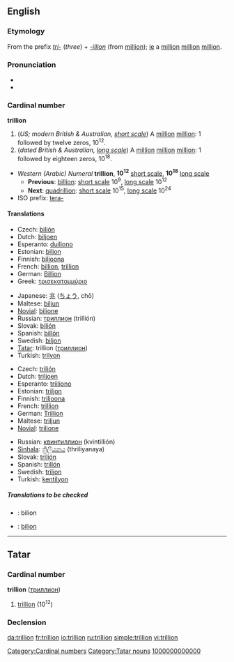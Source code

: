 {{see|Trillion}}
==English==
{{wikipedia|Long and short scales}}

===Etymology===
From the prefix ''[[tri-]]'' (''three'') + ''[[-illion]]'' (from [[million]]); [[ie]] a [[million]] [[million]] [[million]].

===Pronunciation===
*{{audio|en-us-trillion.ogg|Audio (US)}}
*{{rhymes|ɪljən}}

===Cardinal number===
'''trillion'''

# (''US; modern British & Australian, [[w:Long and short scales|short scale]]'') A [[million]] [[million]]: 1 followed by twelve zeros, 10<sup>12</sup>.
# (''dated British & Australian, [[w:Long and short scales|long scale]]'') A [[million]] [[million]] [[million]]: 1 followed by eighteen zeros, 10<sup>18</sup>.

*''Western (Arabic) Numeral'' '''trillion''', '''10<sup>12</sup>''' [[w:Long and short scales|short scale]], '''10<sup>18</sup>''' [[w:Long and short scales|long scale]]
**'''Previous''': [[billion]]: [[w:Long and short scales|short scale]] 10<sup>9</sup>, [[w:Long and short scales|long scale]] 10<sup>12</sup>
**'''Next''': [[quadrillion]]: [[w:Long and short scales|short scale]] 10<sup>15</sup>, [[w:Long and short scales|long scale]] 10<sup>24</sup>
*ISO prefix: [[tera-]]

====Translations====
{{trans-top|a million million, 10<sup>12</sup>}}
*Czech: [[bilión]] {{m}}
*Dutch: [[biljoen]]
*Esperanto: [[duiliono]]
*Estonian: [[biljon]]
*Finnish: [[biljoona]]
*French: [[billion]], [[trillion#French|trillion]]
*German: [[Billion]]
*Greek: [[τρισεκατομμύριο]] {{n}}
{{trans-mid}}
*Japanese: [[兆]] ([[ちょう]], chō)
*Maltese: [[biljun]]
*[[Novial]]: [[bilione]]
*Russian: [[триллион]] (trillión) {{m}}
*Slovak: [[bilión]] {{m}}
*Spanish: [[billón]] {{m}}
*Swedish: [[biljon]] {{c}}
*[[Tatar]]: trillion ([[триллион#Tatar|триллион]])
*Turkish: [[trilyon]]
{{trans-bottom}}

{{trans-top|a million million million, 10<sup>18</sup>}}
*Czech: [[trilión]] {{m}}
*Dutch: [[triljoen]]
*Esperanto: [[triiliono]]
*Estonian: [[triljon]]
*Finnish: [[triljoona]]
*French: [[trillion#French|trillion]]
*German: [[Trillion]]
*Maltese: [[triljun]]
*[[Novial]]: [[trilione]]
{{trans-mid}}
*Russian: [[квинтиллион]] (kvintillión) {{m}}
*[[Sinhala]]: [[ත්‍රිලියනය]] (thriliyanaya)
*Slovak: [[trilión]] {{m}}
*Spanish: [[trillón]] {{m}}
*Swedish: [[triljon]] {{c}}
*Turkish: [[kentilyon]]
{{trans-bottom}}

=====Translations to be checked=====
{{checktrans}}
*{{ttbc|Bosnian}}: bilion {{m}}
*{{ttbc|Romanian}}: [[bilion]] {{n}}

----

==Tatar==

===Cardinal number===
'''trillion''' ([[триллион]])

# {{cardinal|lang=tt}} [[trillion]] (10<sup>12</sup>)

===Declension===
{{crh-latin-noun|nıñ|ga|nı|da|nan}}

[[Category:Cardinal numbers]]
[[Category:Tatar nouns]]
[[Category:tt:Cardinal numbers|1000000000000]]

[[da:trillion]]
[[fr:trillion]]
[[io:trillion]]
[[ru:trillion]]
[[simple:trillion]]
[[vi:trillion]]